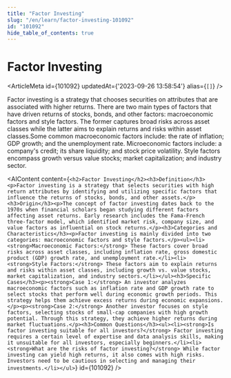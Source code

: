 ```yaml
---
title: "Factor Investing"
slug: "/en/learn/factor-investing-101092"
id: "101092"
hide_table_of_contents: true
---
```



# Factor Investing

<ArticleMeta id={101092} updatedAt={'2023-09-26 13:58:54'} alias={`[]`} />
<div className='border-solid border-b border-t-0 my-4 border-[var(--ifm-color-gray-300)]' />

Factor investing is a strategy that chooses securities on attributes that are associated with higher returns. There are two main types of factors that have driven returns of stocks, bonds, and other factors: macroeconomic factors and style factors. The former captures broad risks across asset classes while the latter aims to explain returns and risks within asset classes.Some common macroeconomic factors include: the rate of inflation; GDP growth; and the unemployment rate. Microeconomic factors include: a company's credit; its share liquidity; and stock price volatility. Style factors encompass growth versus value stocks; market capitalization; and industry sector.

<AIContent content={`<h2>Factor Investing</h2><h3>Definition</h3><p>Factor investing is a strategy that selects securities with high return attributes by identifying and utilizing specific factors that influence the returns of stocks, bonds, and other assets.</p><h3>Origin</h3><p>The concept of factor investing dates back to the 1970s when financial scholars began studying different factors affecting asset returns. Early research includes the Fama-French three-factor model, which identified market risk, company size, and value factors as influential on stock returns.</p><h3>Categories and Characteristics</h3><p>Factor investing is mainly divided into two categories: macroeconomic factors and style factors.</p><ul><li><strong>Macroeconomic Factors:</strong> These factors cover broad risks across asset classes, including inflation rate, gross domestic product (GDP) growth rate, and unemployment rate.</li><li><strong>Style Factors:</strong> These factors aim to explain returns and risks within asset classes, including growth vs. value stocks, market capitalization, and industry sectors.</li></ul><h3>Specific Cases</h3><p><strong>Case 1:</strong> An investor analyzes macroeconomic factors such as inflation rate and GDP growth rate to select stocks that perform well during economic growth periods. This strategy helps them achieve excess returns during economic expansions.</p><p><strong>Case 2:</strong> Another investor focuses on style factors, selecting stocks of small-cap companies with high growth potential. Through this strategy, they achieve higher returns during market fluctuations.</p><h3>Common Questions</h3><ul><li><strong>Is factor investing suitable for all investors?</strong> Factor investing requires a certain level of expertise and data analysis skills, making it unsuitable for all investors, especially beginners.</li><li><strong>What are the risks of factor investing?</strong> While factor investing can yield high returns, it also comes with high risks. Investors need to be cautious in selecting and managing their investments.</li></ul>`} id={101092} />
